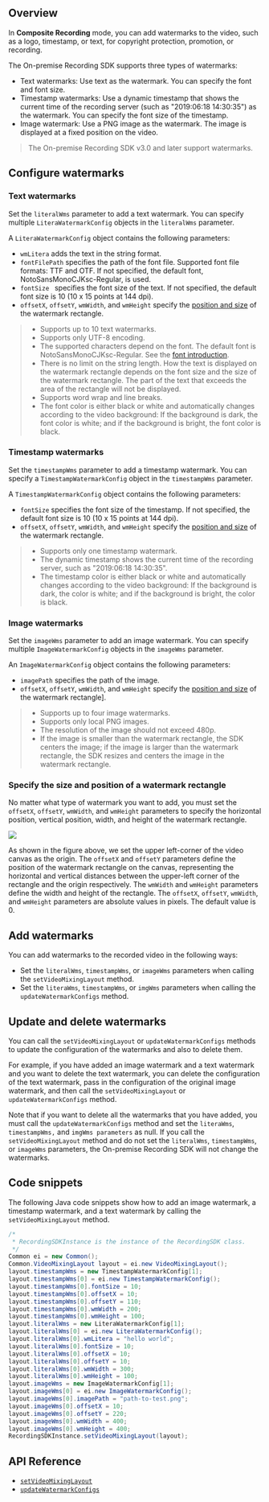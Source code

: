 <PlatformWrapper platform="linux-java">

## Overview

In **Composite Recording** mode, you can add watermarks to the video, such as a logo, timestamp, or text, for copyright protection, promotion, or recording.

The On-premise Recording SDK supports three types of watermarks: 

- Text watermarks: Use text as the watermark. You can specify the font and font size.
- Timestamp watermarks: Use a dynamic timestamp that shows the current time of the recording server (such as "2019:06:18 14:30:35") as the watermark. You can specify the font size of the timestamp.
- Image watermark: Use a PNG image as the watermark. The image is displayed at a fixed position on the video.

> The On-premise Recording SDK v3.0 and later support watermarks.

## Configure watermarks

### Text watermarks

Set the `literalWms` parameter to add a text watermark. You can specify multiple `LiteraWatermarkConfig` objects in the `literalWms` parameter. 

A `LiteraWatermarkConfig` object contains the following parameters:

- `wmLitera` adds the text in the string format.
- `fontFilePath` specifies the path of the font file. Supported font file formats: TTF and OTF. If not specified, the default font, NotoSansMonoCJKsc-Regular, is used.
- `fontSize ` specifies the font size of the text. If not specified, the default font size is 10 (10 x 15 points at 144 dpi).
- `offsetX`, `offsetY`,  `wmWidth`, and `wmHeight` specify the [position and size](#size) of the watermark rectangle.

> - Supports up to 10 text watermarks.
> - Supports only UTF-8 encoding.
> - The supported characters depend on the font. The default font is NotoSansMonoCJKsc-Regular. See the [font introduction](https://www.google.com/get/noto/help/cjk/).
> - There is no limit on the string length. How the text is displayed on the watermark rectangle depends on the font size and the size of the watermark rectangle. The part of the text that exceeds the area of the rectangle will not be displayed.
> - Supports word wrap and line breaks.
> - The font color is either black or white and automatically changes according to the video background: If the background is dark, the font color is white; and if the background is bright, the font color is black.

### Timestamp watermarks

Set the `timestampWms` parameter to add a timestamp watermark. You can specify a `TimestampWatermarkConfig` object in the `timestampWms` parameter.

A `TimestampWatermarkConfig` object contains the following parameters:

- `fontSize` specifies the font size of the timestamp. If not specified, the default font size is 10 (10 x 15 points at 144 dpi).
- `offsetX`,  `offsetY`,  `wmWidth`, and `wmHeight` specify the [position and size](#size) of the watermark rectangle.

> - Supports only one timestamp watermark.
> - The dynamic timestamp shows the current time of the recording server, such as "2019:06:18 14:30:35".
> - The timestamp color is either black or white and automatically changes according to the video background: If the background is dark, the color is white; and if the background is bright, the color is black.

### Image watermarks

Set the `imageWms` parameter to add an image watermark.  You can specify multiple `ImageWatermarkConfig` objects in the `imageWms` parameter. 

An `ImageWatermarkConfig` object contains the following parameters:

- `imagePath` specifies the path of the image.
- `offsetX`, `offsetY`, `wmWidth`, and `wmHeight` specify the [position and size](#size) of the watermark rectangle].

> - Supports up to four image watermarks.
> - Supports only local PNG images.
> - The resolution of the image should not exceed 480p.
> - If the image is smaller than the watermark rectangle, the SDK centers the image; if the image is larger than the watermark rectangle, the SDK resizes and centers the image in the watermark rectangle.

### <a name="size"></a>Specify the size and position of a watermark rectangle

No matter what type of watermark you want to add, you must set the `offsetX`, `offsetY`, `wmWidth`, and `wmHeight` parameters to specify the horizontal position, vertical position, width, and height of the watermark rectangle.

![](https://web-cdn.agora.io/docs-files/1564742707814)

As shown in the figure above, we set the upper left-corner of the video canvas as the origin. The `offsetX` and `offsetY` parameters define the position of the watermark rectangle on the canvas, representing the horizontal and vertical distances between the upper-left corner of the rectangle and the origin respectively. The `wmWidth` and `wmHeight` parameters define the width and height of the rectangle. The `offsetX`, `offsetY`, `wmWidth`, and `wmHeight` parameters are absolute values in pixels. The default value is 0.

## Add watermarks 

You can add watermarks to the recorded video in the following ways:

- Set the `literalWms`, `timestampWms`, or `imageWms` parameters when calling the `setVideoMixingLayout` method.
- Set the `literaWms`, `timestampWms`, or `imgWms` parameters when calling the `updateWatermarkConfigs` method.

## Update and delete watermarks

You can call the `setVideoMixingLayout` or `updateWatermarkConfigs` methods to update the configuration of the watermarks and also to delete them.

For example, if you have added an image watermark and a text watermark and you want to delete the text watermark, you can delete the configuration of the text watermark, pass in the configuration of the original image watermark, and then call the `setVideoMixingLayout`  or `updateWatermarkConfigs` method.

Note that if you want to delete all the watermarks that you have added, you must call the `updateWatermarkConfigs` method and set the `literaWms`, `timestampWms,` and `imgWms parameters` as null. If you call the `setVideoMixingLayout` method and do not set the `literalWms`, `timestampWms`, or `imageWms` parameters, the On-premise Recording SDK will not change the watermarks. 

## Code snippets

The following Java code snippets show how to add an image watermark, a timestamp watermark, and a text watermark by calling the `setVideoMixingLayout` method.

```java
/*
 * RecordingSDKInstance is the instance of the RecordingSDK class.
 */
Common ei = new Common();
Common.VideoMixingLayout layout = ei.new VideoMixingLayout();
layout.timestampWms = new TimestampWatermarkConfig[1];
layout.timestampWms[0] = ei.new TimestampWatermarkConfig();
layout.timestampWms[0].fontSize = 10;
layout.timestampWms[0].offsetX = 10;
layout.timestampWms[0].offsetY = 110;
layout.timestampWms[0].wmWidth = 200;
layout.timestampWms[0].wmHeight = 100;
layout.literalWms = new LiteraWatermarkConfig[1];
layout.literalWms[0] = ei.new LiteraWatermarkConfig();
layout.literalWms[0].wmLitera = "hello world";
layout.literalWms[0].fontSize = 10;
layout.literalWms[0].offsetX = 10;
layout.literalWms[0].offsetY = 10;
layout.literalWms[0].wmWidth = 300;
layout.literalWms[0].wmHeight = 100;
layout.imageWms = new ImageWatermarkConfig[1];
layout.imageWms[0] = ei.new ImageWatermarkConfig();
layout.imageWms[0].imagePath = "path-to-test.png";
layout.imageWms[0].offsetX = 10;
layout.imageWms[0].offsetY = 220;
layout.imageWms[0].wmWidth = 400;
layout.imageWms[0].wmHeight = 400;
RecordingSDKInstance.setVideoMixingLayout(layout);
```

## API Reference

- [`setVideoMixingLayout`](./API%20Reference/recording_java/classio_1_1agora_1_1recording_1_1_recording_s_d_k.html#a5834d23933d66ff7a5555b0de22c4313)
- [`updateWatermarkConfigs`](./API%20Reference/recording_java/classio_1_1agora_1_1recording_1_1_recording_s_d_k.html#a88eb63ddbae307480770c4376444d473)

</PlatformWrapper>